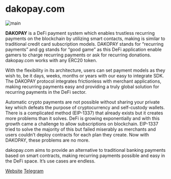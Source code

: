 
# dakopay.com

<Bleed>![main](https://docs.dakopay.com/main.jpg)</Bleed>

**DAKOPAY** is a DeFi payment system which enables trustless recurring payments on the blockchain by utilizing smart contacts, making is similar to traditional credit card subscription models. DAKOPAY stands for “recurring payments” and gg stands for “good game” as this DeFi application enable gamers to charge recurring payments or ask for recurring donations. dakopay.com works with any ERC20 token.

With the flexibility in its architecture, users can set payment models as they wish to, be it days, weeks, months or years with our easy to integrate SDK. The DAKOPAY protocol integrates frictionless with merchant applications, making recurring payments easy and providing a truly global solution for recurring payments in the DeFi sector.

Automatic crypto payments are not possible without sharing your private key which defeats the purpose of cryptocurrency and self-custody wallets. There is a complicated method (EIP-1337) that already exists but it creates more problems than it solves. DeFi is growing exponentially and with this growth came a challenge to allow subscriptions on blockchain. EIP-1337 tried to solve the majority of this but failed miserably as merchants and users couldn’t deploy contracts for each plan they create. Now with DAKOPAY, these problems are no more.

dakopay.com aims to provide an alternative to traditional banking payments based on smart contracts, making recurring payments possible and easy in the DeFi space. It’s use cases are endless.

[Website](https://dakopay.com)
[Telegram](https://t.me/dakopay)

